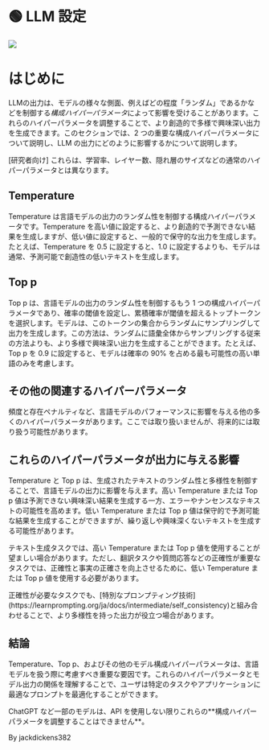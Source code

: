 
# 🟢 LLM 設定

<div style={{ textAlign: "center" }}>
  <Image
    src={"/docs/assets/basics/temperature.svg"}
    width={1247}
    height={1983}
    style={{
      width: "100%",
      height: "300px",
      verticalAlign: "top",
      margin: "auto",
    }}
  />
</div>

# はじめに

LLMの出力は、モデルの様々な側面、例えばどの程度「ランダム」であるかなどを制御する*構成ハイパーパラメータ*によって影響を受けることがあります。これらのハイパーパラメータを調整することで、より創造的で多様で興味深い出力を生成できます。このセクションでは、2 つの重要な構成ハイパーパラメータについて説明し、LLM の出力にどのように影響するかについて説明します。

<Note>
  [研究者向け]
  これらは、学習率、レイヤー数、隠れ層のサイズなどの通常のハイパーパラメータとは異なります。
</Note>

## Temperature

Temperature は言語モデルの出力のランダム性を制御する構成ハイパーパラメータです。Temperature を高い値に設定すると、より創造的で予測できない結果を生成しますが、低い値に設定すると、一般的で保守的な出力を生成します。たとえば、Temperature を 0.5 に設定すると、1.0 に設定するよりも、モデルは通常、予測可能で創造性の低いテキストを生成します。

## Top p

Top p は、言語モデルの出力のランダム性を制御するもう 1 つの構成ハイパーパラメータであり、確率の閾値を設定し、累積確率が閾値を超えるトップトークンを選択します。モデルは、このトークンの集合からランダムにサンプリングして出力を生成します。この方法は、ランダムに語彙全体からサンプリングする従来の方法よりも、より多様で興味深い出力を生成することができます。たとえば、Top p を 0.9 に設定すると、モデルは確率の 90% を占める最も可能性の高い単語のみを考慮します。

## その他の関連するハイパーパラメータ

頻度と存在ペナルティなど、言語モデルのパフォーマンスに影響を与える他の多くのハイパーパラメータがあります。ここでは取り扱いませんが、将来的には取り扱う可能性があります。

## これらのハイパーパラメータが出力に与える影響

Temperature と Top p は、生成されたテキストのランダム性と多様性を制御することで、言語モデルの出力に影響を与えます。高い Temperature または Top p 値は予測できない興味深い結果を生成する一方、エラーやナンセンスなテキストの可能性を高めます。低い Temperature または Top p 値は保守的で予測可能な結果を生成することができますが、繰り返しや興味深くないテキストを生成する可能性があります。

テキスト生成タスクでは、高い Temperature または Top p 値を使用することが望ましい場合があります。ただし、翻訳タスクや質問応答などの正確性が重要なタスクでは、正確性と事実の正確さを向上させるために、低い Temperature または Top p 値を使用する必要があります。

<Note>
  正確性が必要なタスクでも、[特別なプロンプティング技術](https://learnprompting.org/ja/docs/intermediate/self_consistency)と組み合わせることで、より多様性を持った出力が役立つ場合があります。
</Note>

## 結論

Temperature、Top p、およびその他のモデル構成ハイパーパラメータは、言語モデルを扱う際に考慮すべき重要な要因です。これらのハイパーパラメータとモデル出力の関係を理解することで、ユーザは特定のタスクやアプリケーションに最適なプロンプトを最適化することができます。

<Warning>
  ChatGPT など一部のモデルは、API
  を使用しない限りこれらの**構成ハイパーパラメータを調整することはできません**。
</Warning>

By jackdickens382
